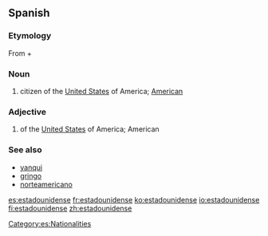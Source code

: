 ==Spanish==

===Etymology===
From {{etyl|es|en}} {{term|Estados Unidos|lang=es||United States}} + {{term|-ense|lang=es}}

===Noun===
{{es-noun|mf}}

# citizen of the [[United States]] of America; [[American]]

===Adjective===
{{es-adj|f=estadounidense|pl=estadounidenses}}

# of the [[United States]] of America; American

===See also===
* [[yanqui#Spanish|yanqui]]
* [[gringo#Spanish|gringo]]
* [[norteamericano#Spanish|norteamericano]]

[[Category:es:Nationalities]]

[[es:estadounidense]]
[[fr:estadounidense]]
[[ko:estadounidense]]
[[io:estadounidense]]
[[fi:estadounidense]]
[[zh:estadounidense]]